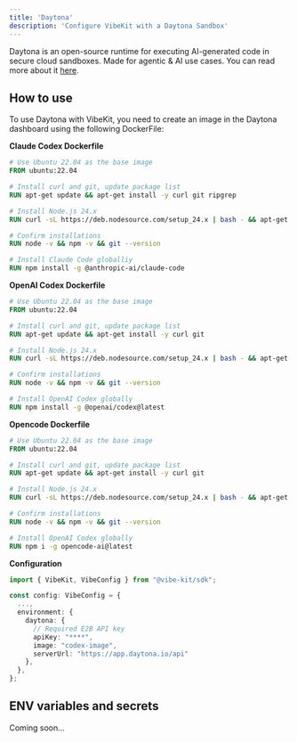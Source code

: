 ```yaml
---
title: 'Daytona'
description: 'Configure VibeKit with a Daytona Sandbox'
---
```


Daytona is an open-source runtime for executing AI-generated code in secure cloud sandboxes. Made for agentic & AI use cases. You can read more about it [here](https://daytona.io).

## How to use

To use Daytona with VibeKit, you need to create an image in the Daytona dashboard using the following DockerFile:

**Claude Codex Dockerfile**
```dockerfile
# Use Ubuntu 22.04 as the base image
FROM ubuntu:22.04

# Install curl and git, update package list
RUN apt-get update && apt-get install -y curl git ripgrep

# Install Node.js 24.x
RUN curl -sL https://deb.nodesource.com/setup_24.x | bash - && apt-get install -y nodejs

# Confirm installations
RUN node -v && npm -v && git --version

# Install Claude Code globalliy
RUN npm install -g @anthropic-ai/claude-code
```                                                  

**OpenAI Codex Dockerfile**
```dockerfile
# Use Ubuntu 22.04 as the base image
FROM ubuntu:22.04

# Install curl and git, update package list
RUN apt-get update && apt-get install -y curl git

# Install Node.js 24.x
RUN curl -sL https://deb.nodesource.com/setup_24.x | bash - && apt-get install -y nodejs

# Confirm installations
RUN node -v && npm -v && git --version

# Install OpenAI Codex globally
RUN npm install -g @openai/codex@latest
```    

**Opencode Dockerfile**
```dockerfile
# Use Ubuntu 22.04 as the base image
FROM ubuntu:22.04

# Install curl and git, update package list
RUN apt-get update && apt-get install -y curl git

# Install Node.js 24.x
RUN curl -sL https://deb.nodesource.com/setup_24.x | bash - && apt-get install -y nodejs

# Confirm installations
RUN node -v && npm -v && git --version

# Install OpenAI Codex globally
RUN npm i -g opencode-ai@latest
```   


**Configuration**
```typescript
import { VibeKit, VibeConfig } from "@vibe-kit/sdk";

const config: VibeConfig = {
  ...,
  environment: {
    daytona: {
      // Required E2B API key
      apiKey: "****",
      image: "codex-image",
      serverUrl: "https://app.daytona.io/api"
    },
  },
};
```

## ENV variables and secrets

Coming soon...
